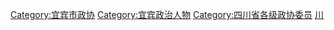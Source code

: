 [[Category:宜宾市政协|Category:宜宾市政协]]
[[Category:宜宾政治人物|Category:宜宾政治人物]]
[[Category:四川省各级政协委员|Category:四川省各级政协委员]]
[[Category:设区的市政协委员|川]]